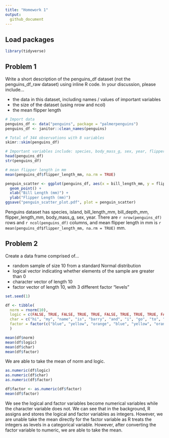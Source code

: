 ```yaml
---
title: "Homework 1"
output:   
  github_document
---
```


## Load packages
```r
library(tidyverse)
```

## Problem 1 

Write a short description of the penguins_df dataset (not the penguins_df_raw dataset) using inline R code. In your discussion, please include...

* the data in this dataset, including names / values of important variables
* the size of the dataset (using nrow and ncol)
* the mean flipper length
```r
# Import data
penguins_df <- data("penguins", package = "palmerpenguins")
penguins_df <- janitor::clean_names(penguins)
```

```r
# Total of 344 observations with 8 variables
skimr::skim(penguins_df)
```

```r
# Important variables include: species, body_mass_g, sex, year, flipper_length_mm
head(penguins_df)
str(penguins_df)

# mean flipper length in mm
mean(penguins_df$flipper_length_mm, na.rm = TRUE)

penguin_scatter <- ggplot(penguins_df, aes(x = bill_length_mm, y = flipper_length_mm, color = species)) + 
  geom_point() +
  xlab("Bill Length (mm)") +
  ylab("Flipper Length (mm)")
ggsave("penguin_scatter_plot.pdf", plot = penguin_scatter)
```

Penguins dataset has species, island, bill_length_mm, bill_depth_mm, flipper_length_mm, body_mass_g, sex, year. There are `r nrow(penguins_df)` rows and
`r ncol(penguins_df)` columns, and mean flipper length in mm is `r mean(penguins_df$flipper_length_mm, na.rm = TRUE)` mm.


## Problem 2

Create a data frame comprised of...

* random sample of size 10 from a standard Normal distribution
* logical vector indicating whether elements of the sample are greater than 0
* character vector of length 10
* factor vector of length 10, with 3 different factor “levels”

```r
set.seed(1)

df <- tibble(
  norm = rnorm(10),
  logic = c(FALSE, TRUE, FALSE, TRUE, TRUE, FALSE, TRUE, TRUE, TRUE, FALSE),
  char = c("hi", "my", "name", "is", "barry", "and", "i", "go", "to", "mailman"),
  factor = factor(c("blue", "yellow", "orange", "blue", "yellow", "orange", "blue", "yellow", "orange", "blue"))
  )
```


```r
mean(df$norm)
mean(df$logic)
mean(df$char)
mean(df$factor)
```
We are able to take the mean of norm and logic.


```r
as.numeric(df$logic)
as.numeric(df$char)
as.numeric(df$factor)

df$factor <- as.numeric(df$factor)
mean(df$factor)
```
We see the logical and factor variables become numerical variables while the character variable does not. We can see that in the background, R assigns and stores the logical and factor variables as integers. However, we are unable take the mean directly for the factor variable as R treats the integers as levels in a categorical variable. However, after converting the factor variable to numeric, we are able to take the mean.
